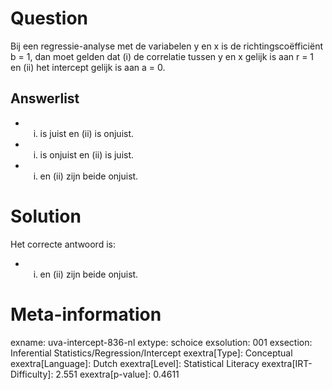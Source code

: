 Question
========

Bij een regressie-analyse met de variabelen y en x is de
richtingscoëfficiënt b = 1, dan moet gelden dat (i) de correlatie tussen
y en x gelijk is aan r = 1 en (ii) het intercept gelijk is aan a = 0.

Answerlist
----------

* (i) is juist en (ii) is onjuist.
* (i) is onjuist en (ii) is juist.
* (i) en (ii) zijn beide onjuist.

Solution
========

Het correcte antwoord is: 

* (i) en (ii) zijn beide onjuist.

Meta-information
================
exname: uva-intercept-836-nl
extype: schoice
exsolution: 001
exsection: Inferential Statistics/Regression/Intercept
exextra[Type]: Conceptual
exextra[Language]: Dutch
exextra[Level]: Statistical Literacy
exextra[IRT-Difficulty]: 2.551
exextra[p-value]: 0.4611
